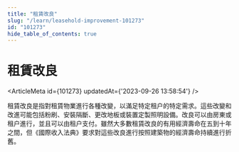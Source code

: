 ```yaml
---
title: "租賃改良"
slug: "/learn/leasehold-improvement-101273"
id: "101273"
hide_table_of_contents: true
---
```



# 租賃改良

<ArticleMeta id={101273} updatedAt={'2023-09-26 13:58:54'} />
<div className='border-solid border-b border-t-0 my-4 border-[var(--ifm-color-gray-300)]' />

租賃改良是指對租賃物業進行各種改變，以滿足特定租户的特定需求。這些改變和改進可能包括粉刷、安裝隔斷、更改地板或裝置定製照明設備。改良可以由房東或租户進行，並且可以由租户支付。雖然大多數租賃改良的有用經濟壽命在五到十年之間，但《國際收入法典》要求對這些改良進行按照建築物的經濟壽命持續進行折舊。

